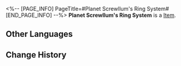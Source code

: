 <%-- [PAGE_INFO]
PageTitle=#Planet Screwllum's Ring System#
[END_PAGE_INFO] --%>
{{Item Infobox
|id          = 53056
|image       = Item Planet Screwllum's Ring System.png
|type        = 
|invCategory = Relics
|rarity      = 4
|effect      = 
|description = The planetary ring supports all of Planet Screwllum. Just how many are aware that the dense porous rectangular array reflects the truth about the planetary system?
|source1     = [[Simulated Universe: World 5 - Immersion Device Redemption]]
}}
'''Planet Screwllum's Ring System''' is a [[Item]].

==Other Languages==
{{Other Languages
|en   = Planet Screwllum's Ring System
|zhs  = 螺丝星的环星孔带
|zht  = 螺絲星的環星孔帶
|ja   = スクリュー星の穿孔惑星リング
|ko   = 스크루룸별의 행성 고리
|es   = Anillos del planeta Tornillia
|fr   = Système d'anneau de la planète Screwllum
|ru   = Кольцевая система Скрюллума
|th   = Planet Screwllum's Ring System
|vi   = Vành Đai Của Hành Tinh Screwllum
|de   = Ringsystem des Planeten Screwllum
|id   = Planet Screwllum's Ring System
|pt   = Sistema de Anéis do Planeta Screwllum
}}

==Change History==
{{Change History|2.0}}